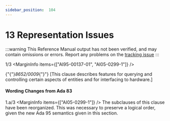 ```yaml
---
sidebar_position:  104
---
```


# 13 Representation Issues

:::warning
This Reference Manual output has not been verified,
and may contain omissions or errors.
Report any problems on the [tracking issue](https://github.com/ada-lang-io/ada-lang-io/issues/20)
:::


<MarginText>1/3</MarginText>
<MarginInfo items={["AI95-00137-01", "AI05-0299-1"]} />
<p>{"{"}<em>8652/0009</em>{"}"} [This clause describes features for querying and controlling certain aspects of entities and for interfacing to hardware.] <br /></p>


#### Wording Changes from Ada 83

<MarginText>1.a/3</MarginText>
<MarginInfo items={["AI05-0299-1"]} />
<Admonition type="aarm" aarm="note" title="Note: ">
The subclauses of this clause have been reorganized. This was necessary to preserve a logical order, given the new Ada 95 semantics given in this section. <br /></Admonition>

